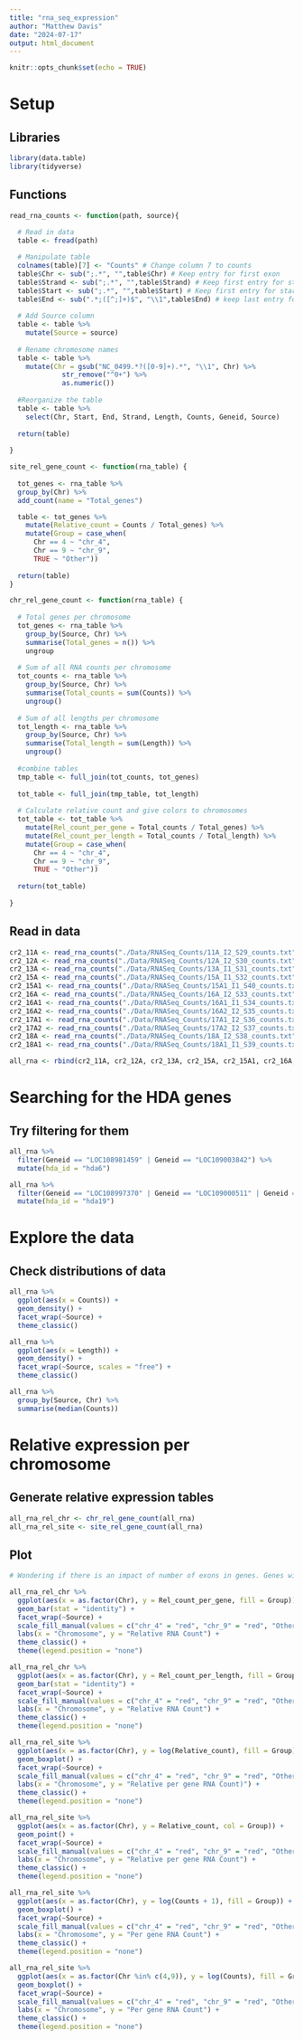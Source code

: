 ```yaml
---
title: "rna_seq_expression"
author: "Matthew Davis"
date: "2024-07-17"
output: html_document
---
```


```r
knitr::opts_chunk$set(echo = TRUE)
```

# Setup
## Libraries
```r
library(data.table)
library(tidyverse)
```

## Functions
```r
read_rna_counts <- function(path, source){
  
  # Read in data
  table <- fread(path)

  # Manipulate table
  colnames(table)[7] <- "Counts" # Change column 7 to counts
  table$Chr <- sub(";.*", "",table$Chr) # Keep entry for first exon
  table$Strand <- sub(";.*", "",table$Strand) # Keep first entry for strand
  table$Start <- sub(";.*", "",table$Start) # Keep first entry for start
  table$End <- sub(".*;([^;]+)$", "\\1",table$End) # keep last entry for end. This gives total gene position. Lengths aren't quite right though.
  
  # Add Source column
  table <- table %>%
    mutate(Source = source)
  
  # Rename chromosome names
  table <- table %>%
    mutate(Chr = gsub("NC_0499.*?([0-9]+).*", "\\1", Chr) %>%
             str_remove("^0+") %>%
             as.numeric())
  
  #Reorganize the table
  table <- table %>%
    select(Chr, Start, End, Strand, Length, Counts, Geneid, Source)
  
  return(table)
  
}

site_rel_gene_count <- function(rna_table) {
  
  tot_genes <- rna_table %>%
  group_by(Chr) %>%
  add_count(name = "Total_genes")

  table <- tot_genes %>%
    mutate(Relative_count = Counts / Total_genes) %>%
    mutate(Group = case_when(
      Chr == 4 ~ "chr_4",
      Chr == 9 ~ "chr_9",
      TRUE ~ "Other"))
  
  return(table)
}

chr_rel_gene_count <- function(rna_table) {
  
  # Total genes per chromosome
  tot_genes <- rna_table %>%
    group_by(Source, Chr) %>%
    summarise(Total_genes = n()) %>%
    ungroup
  
  # Sum of all RNA counts per chromosome
  tot_counts <- rna_table %>%
    group_by(Source, Chr) %>%
    summarise(Total_counts = sum(Counts)) %>%
    ungroup()
  
  # Sum of all lengths per chromosome
  tot_length <- rna_table %>%
    group_by(Source, Chr) %>%
    summarise(Total_length = sum(Length)) %>%
    ungroup()
  
  #combine tables
  tmp_table <- full_join(tot_counts, tot_genes)
  
  tot_table <- full_join(tmp_table, tot_length)
  
  # Calculate relative count and give colors to chromosomes
  tot_table <- tot_table %>%
    mutate(Rel_count_per_gene = Total_counts / Total_genes) %>%
    mutate(Rel_count_per_length = Total_counts / Total_length) %>%
    mutate(Group = case_when(
      Chr == 4 ~ "chr_4",
      Chr == 9 ~ "chr_9",
      TRUE ~ "Other"))
  
  return(tot_table)
  
}
```

## Read in data
```r
cr2_11A <- read_rna_counts("./Data/RNASeq_Counts/11A_I2_S29_counts.txt", source = "cr2_11A")
cr2_12A <- read_rna_counts("./Data/RNASeq_Counts/12A_I2_S30_counts.txt", source = "cr2_12A")
cr2_13A <- read_rna_counts("./Data/RNASeq_Counts/13A_I1_S31_counts.txt", source = "cr2_13A")
cr2_15A <- read_rna_counts("./Data/RNASeq_Counts/15A_I1_S32_counts.txt", source = "cr2_15A")
cr2_15A1 <- read_rna_counts("./Data/RNASeq_Counts/15A1_I1_S40_counts.txt", source = "cr2_15A1")
cr2_16A <- read_rna_counts("./Data/RNASeq_Counts/16A_I2_S33_counts.txt", source = "cr2_16A")
cr2_16A1 <- read_rna_counts("./Data/RNASeq_Counts/16A1_I1_S34_counts.txt", source = "cr2_16A1")
cr2_16A2 <- read_rna_counts("./Data/RNASeq_Counts/16A2_I2_S35_counts.txt", source = "cr2_16A2")
cr2_17A1 <- read_rna_counts("./Data/RNASeq_Counts/17A1_I2_S36_counts.txt", source = "cr2_17A1")
cr2_17A2 <- read_rna_counts("./Data/RNASeq_Counts/17A2_I2_S37_counts.txt", source = "cr2_17A2")
cr2_18A <- read_rna_counts("./Data/RNASeq_Counts/18A_I2_S38_counts.txt", source = "cr2_18A")
cr2_18A1 <- read_rna_counts("./Data/RNASeq_Counts/18A1_I1_S39_counts.txt", source = "cr2_18A1")

all_rna <- rbind(cr2_11A, cr2_12A, cr2_13A, cr2_15A, cr2_15A1, cr2_16A, cr2_16A1, cr2_16A2, cr2_17A1, cr2_17A2, cr2_18A, cr2_18A1)
```

# Searching for the HDA genes
## Try filtering for them
```r
all_rna %>%
  filter(Geneid == "LOC108981459" | Geneid == "LOC109003842") %>%
  mutate(hda_id = "hda6")

all_rna %>%
  filter(Geneid == "LOC108997370" | Geneid == "LOC109000511" | Geneid == "LOC109007743") %>%
  mutate(hda_id = "hda19")
```
# Explore the data
## Check distributions of data
```r
all_rna %>%
  ggplot(aes(x = Counts)) +
  geom_density() +
  facet_wrap(~Source) +
  theme_classic()

all_rna %>%
  ggplot(aes(x = Length)) +
  geom_density() +
  facet_wrap(~Source, scales = "free") +
  theme_classic()

all_rna %>%
  group_by(Source, Chr) %>%
  summarise(median(Counts))

```


# Relative expression per chromosome
## Generate relative expression tables
```r
all_rna_rel_chr <- chr_rel_gene_count(all_rna)
all_rna_rel_site <- site_rel_gene_count(all_rna)

```


## Plot
```r
# Wondering if there is an impact of number of exons in genes. Genes with more exons will havew higher counts. Maybe all of the high exon count genes are also on chromosome 7?

all_rna_rel_chr %>%
  ggplot(aes(x = as.factor(Chr), y = Rel_count_per_gene, fill = Group)) + 
  geom_bar(stat = "identity") +
  facet_wrap(~Source) +
  scale_fill_manual(values = c("chr_4" = "red", "chr_9" = "red", "Other" = "gray")) +
  labs(x = "Chromosome", y = "Relative RNA Count") +
  theme_classic() +
  theme(legend.position = "none")

all_rna_rel_chr %>%
  ggplot(aes(x = as.factor(Chr), y = Rel_count_per_length, fill = Group)) + 
  geom_bar(stat = "identity") +
  facet_wrap(~Source) +
  scale_fill_manual(values = c("chr_4" = "red", "chr_9" = "red", "Other" = "gray")) +
  labs(x = "Chromosome", y = "Relative RNA Count") +
  theme_classic() +
  theme(legend.position = "none")

all_rna_rel_site %>%
  ggplot(aes(x = as.factor(Chr), y = log(Relative_count), fill = Group)) + 
  geom_boxplot() +
  facet_wrap(~Source) +
  scale_fill_manual(values = c("chr_4" = "red", "chr_9" = "red", "Other" = "gray")) +
  labs(x = "Chromosome", y = "Relative per gene RNA Count)") +
  theme_classic() +
  theme(legend.position = "none")

all_rna_rel_site %>%
  ggplot(aes(x = as.factor(Chr), y = Relative_count, col = Group)) + 
  geom_point() +
  facet_wrap(~Source) +
  scale_fill_manual(values = c("chr_4" = "red", "chr_9" = "red", "Other" = "gray")) +
  labs(x = "Chromosome", y = "Relative per gene RNA Count") +
  theme_classic() +
  theme(legend.position = "none")

all_rna_rel_site %>%
  ggplot(aes(x = as.factor(Chr), y = log(Counts + 1), fill = Group)) + 
  geom_boxplot() +
  facet_wrap(~Source) +
  scale_fill_manual(values = c("chr_4" = "red", "chr_9" = "red", "Other" = "gray")) +
  labs(x = "Chromosome", y = "Per gene RNA Count") +
  theme_classic() +
  theme(legend.position = "none")

all_rna_rel_site %>%
  ggplot(aes(x = as.factor(Chr %in% c(4,9)), y = log(Counts), fill = Group)) + 
  geom_boxplot() +
  facet_wrap(~Source) +
  scale_fill_manual(values = c("chr_4" = "red", "chr_9" = "red", "Other" = "gray")) +
  labs(x = "Chromosome", y = "Per gene RNA Count") +
  theme_classic() +
  theme(legend.position = "none")
```
